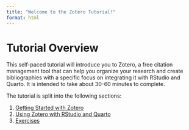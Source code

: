 ```yaml
---
title: "Welcome to the Zotero Tutorial!"
format: html
---
```


# Tutorial Overview

This self-paced tutorial will introduce you to Zotero, a free citation management tool that can help you organize your research and create bibliographies with a specific focus on integrating it with RStudio and Quarto. It is intended to take about 30-60 minutes to complete.

The tutorial is split into the following sections:

1. [Getting Started with Zotero]()
2. [Using Zotero with RStudio and Quarto]()
3. [Exercises]()


